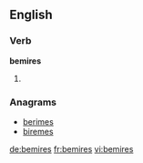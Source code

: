 
==English==

===Verb===
'''bemires'''

# {{third-person singular of|[[bemire]]}}

===Anagrams===
* [[berimes#English|berimes]]
* [[biremes#English|biremes]]

[[de:bemires]]
[[fr:bemires]]
[[vi:bemires]]